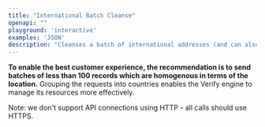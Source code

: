 ```yaml
---
title: "International Batch Cleanse"
openapi: ""
playground: 'interactive'
examples: 'JSON'
description: "Cleanses a batch of international addresses (and can also be used for single addresses)."
---
```


**To enable the best customer experience, the recommendation is to send batches of less than 100 records which are homogenous in terms of the location.** Grouping the requests into countries enables the Verify engine to manage its resources more effectively.

Note: we don't support API connections using HTTP - all calls should use HTTPS.
